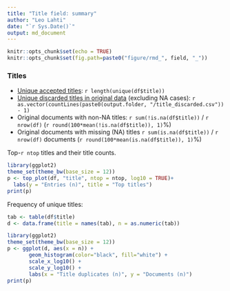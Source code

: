```yaml
---
title: "Title field: summary"
author: "Leo Lahti"
date: "`r Sys.Date()`"
output: md_document
---
```



```r
knitr::opts_chunk$set(echo = TRUE)
knitr::opts_chunk$set(fig.path=paste0("figure/rmd_", field, "_"))
```

### Titles

 * [Unique accepted titles](output.tables/title_accepted.csv): `r length(unique(df$title))`
 * [Unique discarded titles in original data](output.tables/title_discarded.csv) (excluding NA cases): `r as.vector(countLines(paste0(output.folder, "/title_discarded.csv")) - 1)` 
 * Original documents with non-NA titles: `r sum(!is.na(df$title))` / `r nrow(df)` (`r round(100*mean(!is.na(df$title)), 1)`%)
 * Original documents with missing (NA) titles `r sum(is.na(df$title))` / `r nrow(df)` documents (`r round(100*mean(is.na(df$title)), 1)`%) 

Top-`r ntop` titles and their title counts.

```r
library(ggplot2)
theme_set(theme_bw(base_size = 12))
p <- top_plot(df, "title", ntop = ntop, log10 = TRUE)+
  labs(y = "Entries (n)", title = "Top titles")
print(p)
```



Frequency of unique titles:

```r
tab <- table(df$title)
d <- data.frame(title = names(tab), n = as.numeric(tab))

library(ggplot2)
theme_set(theme_bw(base_size = 12))
p <- ggplot(d, aes(x = n)) +
       geom_histogram(color="black", fill="white") +
       scale_x_log10() +
       scale_y_log10() +
       labs(x = "Title duplicates (n)", y = "Documents (n)")
print(p)
```




